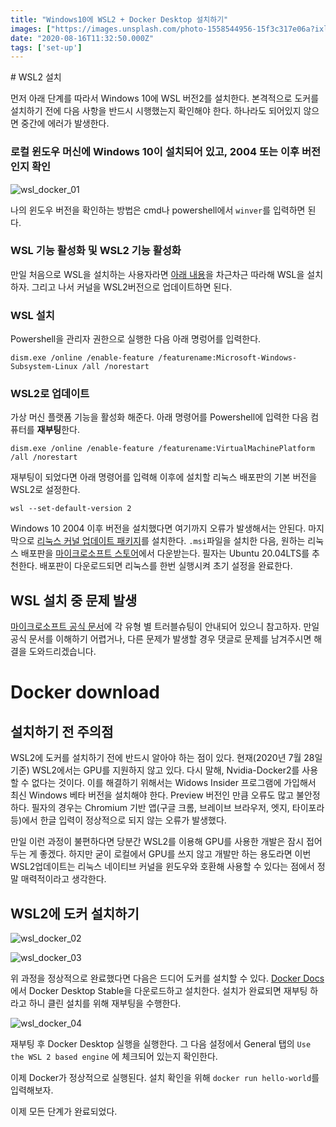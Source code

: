 ```yaml
---
title: "Windows10에 WSL2 + Docker Desktop 설치하기"
images: ["https://images.unsplash.com/photo-1558544956-15f3c317e06a?ixlib=rb-1.2.1&q=80&fm=jpg&crop=entropy&cs=tinysrgb&w=2000&fit=max&ixid=eyJhcHBfaWQiOjExNzczfQ"]
date: "2020-08-16T11:32:50.000Z"
tags: ['set-up']
---
```


<TOCInline toc={props.toc} asDisclosure />
# WSL2 설치

먼저 아래 단계를 따라서 Windows 10에 WSL 버전2를 설치한다. 본격적으로 도커를 설치하기 전에 다음 사항을 반드시 시행했는지 확인해야 한다. 하나라도 되어있지 않으면 중간에 에러가 발생한다.

### 로컬 윈도우 머신에 Windows 10이 설치되어 있고, 2004 또는 이후 버전인지 확인

![wsl_docker_01](https://res-1.cloudinary.com/hwrfsjit3/image/upload/q_auto/v1/ghost-blog-images/wsl_docker_01.png)

나의 윈도우 버전을 확인하는 방법은 cmd나 powershell에서 `winver`를 입력하면 된다.

### WSL 기능 활성화 및 WSL2 기능 활성화

만일 처음으로 WSL을 설치하는 사용자라면 [아래 내용](https://docs.microsoft.com/en-us/windows/wsl/install-win10)을 차근차근 따라해 WSL을 설치하자. 그리고 나서 커널을 WSL2버전으로 업데이트하면 된다.

### WSL 설치

Powershell을 관리자 권한으로 실행한 다음 아래 명렁어를 입력한다.

```
dism.exe /online /enable-feature /featurename:Microsoft-Windows-Subsystem-Linux /all /norestart
```

### WSL2로 업데이트

가상 머신 플랫폼 기능을 활성화 해준다. 아래 명령어를 Powershell에 입력한 다음 컴퓨터를 **재부팅**한다.

```
dism.exe /online /enable-feature /featurename:VirtualMachinePlatform /all /norestart
```

재부팅이 되었다면 아래 명령어를 입력해 이후에 설치할 리눅스 배포판의 기본 버전을 WSL2로 설정한다.

```
wsl --set-default-version 2
```

Windows 10 2004 이후 버전을 설치했다면 여기까지 오류가 발생해서는 안된다. 마지막으로 [리눅스 커널 업데이트 패키지](https://docs.microsoft.com/windows/wsl/wsl2-kernel)를 설치한다. `.msi`파일을 설치한 다음, 원하는 리눅스 배포판을 [마이크로소프트 스토어](https://aka.ms/wslstore)에서 다운받는다. 필자는 Ubuntu 20.04LTS를 추천한다. 배포판이 다운로드되면 리눅스를 한번 실행시켜 초기 설정을 완료한다.

## WSL 설치 중 문제 발생

[마이크로소프트 공식 문서](https://docs.microsoft.com/en-us/windows/wsl/troubleshooting)에 각 유형 별 트러블슈팅이 안내되어 있으니 참고하자. 만일 공식 문서를 이해하기 어렵거나, 다른 문제가 발생할 경우 댓글로 문제를 남겨주시면 해결을 도와드리겠습니다.

# Docker download

## 설치하기 전 주의점

WSL2에 도커를 설치하기 전에 반드시 알아야 하는 점이 있다. 현재(2020년 7월 28일 기준) WSL2에서는 GPU를 지원하지 않고 있다. 다시 말해, Nvidia-Docker2를 사용할 수 없다는 것이다. 이를 해결하기 위해서는 Widows Insider 프로그램에 가입해서 최신 Windows 베타 버전을 설치해야 한다. Preview 버전인 만큼 오류도 많고 불안정하다. 필자의 경우는 Chromium 기반 앱(구글 크롬, 브레이브 브라우저, 엣지, 타이포라 등)에서 한글 입력이 정상적으로 되지 않는 오류가 발생했다.

만일 이런 과정이 불편하다면 당분간 WSL2를 이용해 GPU를 사용한 개발은 잠시 접어두는 게 좋겠다. 하지만 굳이 로컬에서 GPU를 쓰지 않고 개발만 하는 용도라면 이번 WSL2업데이트는 리눅스 네이티브 커널을 윈도우와 호환해 사용할 수 있다는 점에서 정말 매력적이라고 생각한다.

## WSL2에 도커 설치하기

![wsl_docker_02](https://res-3.cloudinary.com/hwrfsjit3/image/upload/q_auto/v1/ghost-blog-images/wsl_docker_02.png)

![wsl_docker_03](https://res-5.cloudinary.com/hwrfsjit3/image/upload/q_auto/v1/ghost-blog-images/wsl_docker_03.png)

위 과정을 정상적으로 완료했다면 다음은 드디어 도커를 설치할 수 있다. [Docker Docs](https://docs.docker.com/docker-for-windows/wsl/)에서 Docker Desktop Stable을 다운로드하고 설치한다. 설치가 완료되면 재부팅 하라고 하니 클린 설치를 위해 재부팅을 수행한다.

![wsl_docker_04](https://res-2.cloudinary.com/hwrfsjit3/image/upload/q_auto/v1/ghost-blog-images/wsl_docker_04.png)

재부팅 후 Docker Desktop 실행을 실행한다. 그 다음 설정에서 General 탭의 `Use the WSL 2 based engine` 에 체크되어 있는지 확인한다.

이제 Docker가 정상적으로 실행된다. 설치 확인을 위해 `docker run hello-world`를 입력해보자.

이제 모든 단계가 완료되었다.
